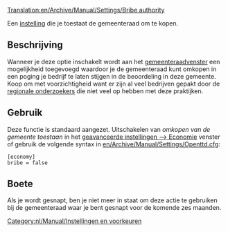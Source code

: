 [[Translation:en/Archive/Manual/Settings/Bribe authority]]


Een [[nl/Archive/Manual/Settings/Geavanceerde instellingen/Economie#omkopen-van-de-gemeente-toestaan|instelling]] die je toestaat de gemeenteraad om te kopen.

== Beschrijving ==
Wanneer je deze optie inschakelt wordt aan het [[nl/Manual/Gemeenteraad|gemeenteraad]]venster een mogelijkheid toegevoegd waardoor je de gemeenteraad kunt omkopen in een poging je bedrijf te laten stijgen in de beoordeling in deze gemeente. Koop om met voorzichtigheid want er zijn al veel bedrijven gepakt door de [[en/Archive/Manual/Regional Investigator|regionale onderzoekers]] die niet veel op hebben met deze praktijken. {{nl/Opmerking|Je kunt een gemeenteraad niet omkopen als je bedrijf al een beoordeling heeft boven 'uitstekend'}}

== Gebruik ==
Deze functie is standaard aangezet. Uitschakelen van ''omkopen van de gemeente toestaan'' in het [[nl/Archive/Manual/Settings/Geavanceerde instellingen/Economie#omkopen-van-de-gemeente-toestaan|geavanceerde instellingen --> Economie]] venster of gebruik de volgende syntax in [[en/Archive/Manual/Settings/Openttd.cfg]]:
<pre>[economy]
bribe = false</pre>

== Boete ==
Als je wordt gesnapt, ben je niet meer in staat om deze actie te gebruiken bij de gemeenteraad waar je bent gesnapt voor de komende zes maanden. 

[[Category:nl/Manual/Instellingen en voorkeuren]]